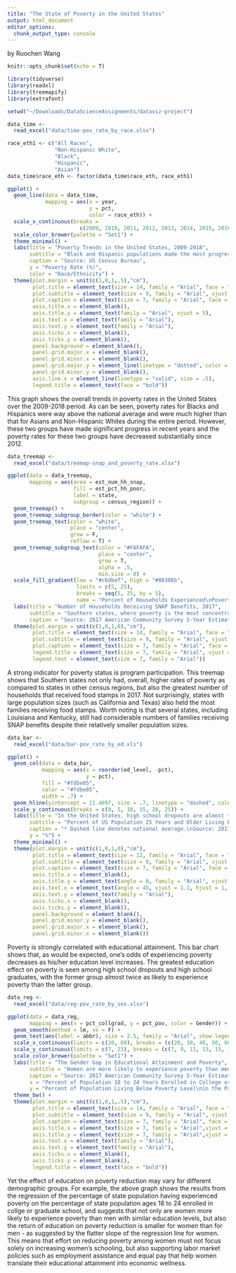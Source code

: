 ```yaml
---
title: "The State of Poverty in the United States"
output: html_document
editor_options: 
  chunk_output_type: console
---
```


by Ruochen Wang

```r
knitr::opts_chunk$set(echo = T)

```

```r
library(tidyverse)
library(readxl)
library(treemapify)
library(extrafont)

setwd("~/Downloads/DataScienceAssignments/dataviz-project")

```

```r

data_time <-
  read_excel("data/time-pov_rate_by_race.xlsx")

race_eth1 <- c("All Races",
               "Non-Hispanic White",
               "Black",
               "Hispanic",
               "Asian")
data_time$race_eth <- factor(data_time$race_eth, race_eth1)

ggplot() +
  geom_line(data = data_time,
            mapping = aes(x = year,
                          y = pct,
                          color = race_eth)) +
  scale_x_continuous(breaks =
                       c(2009, 2010, 2011, 2012, 2013, 2014, 2015, 2016, 2017, 2018)) +
  scale_color_brewer(palette = "Set1") +
  theme_minimal() +
  labs(title = "Poverty Trends in the United States, 2009-2018",
       subtitle = "Black and Hispanic populations made the most progress, yet still have above-average poverty rates.",
       caption = "Source: US Census Bureau",
       y = "Poverty Rate (%)",
       color = "Race/Ethnicity") +
  theme(plot.margin = unit(c(1,0,1,.5),"cm"),
        plot.title = element_text(size = 14, family = "Arial", face = "bold", vjust = 2),
        plot.subtitle = element_text(size = 9, family = "Arial", vjust = 2),
        plot.caption = element_text(size = 7, family = "Arial", face = "italic", vjust = -4, hjust = 1),
        axis.title.x = element_blank(),
        axis.title.y = element_text(family = "Arial", vjust = 5),
        axis.text.x = element_text(family = "Arial"),
        axis.text.y = element_text(family = "Arial"),
        axis.ticks.x = element_blank(),
        axis.ticks.y = element_blank(),
        panel.background = element_blank(),
        panel.grid.major.x = element_blank(),
        panel.grid.minor.x = element_blank(),
        panel.grid.major.y = element_line(linetype = "dotted", color = "gray"),
        panel.grid.minor.y = element_blank(),
        axis.line.x = element_line(linetype = "solid", size = .5),
        legend.title = element_text(face = "bold"))

```

This graph shows the overall trends in poverty rates in the United States over the 2009-2018 period. As can be seen, poverty rates for Blacks and Hispanics were way above the national average and were much higher than that for Asians and Non-Hispanic Whites during the entire period. However, these two groups have made significant progress in recent years and the poverty rates for these two groups have decreased substantially since 2012.

```r

data_treemap <-
  read_excel("data/treemap-snap_and_poverty_rate.xlsx")

ggplot(data = data_treemap,
       mapping = aes(area = est_num_hh_snap,
                     fill = est_pct_hh_poor,
                     label = state,
                     subgroup = census_region)) +
  geom_treemap() +
  geom_treemap_subgroup_border(color = "white") +
  geom_treemap_text(color = "white",
                    place = "center",
                    grow = F,
                    reflow = T) +
  geom_treemap_subgroup_text(color = "#FAFAFA",
                             place = "center",
                             grow = T,
                             alpha = .5,
                             min.size = 0) +
  scale_fill_gradient(low = "#c6dbef", high = "#08306b",
                      limits = c(5, 25),
                      breaks = seq(5, 25, by = 5),
                      name = "Percent of Households Experienced\nPoverty in the Past 12 Months") +
  labs(title = "Number of Households Receiving SNAP Benefits, 2017",
       subtitle = "Southern states, where poverty is the most concentrated among census regions, held the most families receiving food stamps\nin 2017.",
       caption = "Source: 2017 American Community Survey 5-Year Estimates, US Census Bureau") +
  theme(plot.margin = unit(c(1,0,1,0),"cm"),
        plot.title = element_text(size = 14, family = "Arial", face = "bold", vjust = 2),
        plot.subtitle = element_text(size = 9, family = "Arial", vjust = 2),
        plot.caption = element_text(size = 7, family = "Arial", face = "italic", vjust = -2, hjust = 0),
        legend.title = element_text(size = 7, family = "Arial", vjust = 4),
        legend.text = element_text(size = 7, family = "Arial"))

```

A strong indicator for poverty status is program participation. This treemap shows that Southern states not only had, overall, higher rates of poverty as compared to states in other census regions, but also the greatest number of households that received food stamps in 2017. Not surprisingly, states with large population sizes (such as California and Texas) also held the most families receiving food stamps. Worth noting is that several states, including Louisiana and Kentucky, still had considerable numbers of families receiving SNAP benefits despite their relatively smaller population sizes.

```r

data_bar <-
  read_excel("data/bar-pov_rate_by_ed.xls")

ggplot() +
  geom_col(data = data_bar,
           mapping = aes(x = reorder(ed_level, -pct),
                         y = pct),
           fill = "#fdbe85",
           color = "#fdbe85",
           width = .7) +
  geom_hline(yintercept = 11.4697, size = .7, linetype = "dashed", color = "#8c2d04") +
  scale_y_continuous(breaks = c(0, 5, 10, 15, 20, 25)) +
  labs(title = "In the United States, high school dropouts are almost twice as likely to experience\npoverty as their peers with a high school diploma",
       subtitle = "Percent of US Population 25 Years and Older Living Below Poverty Level in the Past 12 Months, 2017",
       caption = "* Dashed line denotes national average.\nSource: 2017 American Community Survey 5-Year Estimates, US Census Bureau",
       y = "%") +
  theme_minimal() +
  theme(plot.margin = unit(c(1,0,1,0),"cm"),
        plot.title = element_text(size = 12, family = "Arial", face = "bold", vjust = 3),
        plot.subtitle = element_text(size = 9, family = "Arial", vjust = 3),
        plot.caption = element_text(size = 7, family = "Arial", face = "italic", vjust = -2, hjust = 0),
        axis.title.x = element_blank(),
        axis.title.y = element_text(angle = 0, family = "Arial", vjust = .5),
        axis.text.x = element_text(angle = 45, vjust = 1.1, hjust = 1, family = "Arial"),
        axis.text.y = element_text(family = "Arial"),
        axis.ticks.x = element_blank(),
        axis.ticks.y = element_blank(),
        panel.background = element_blank(),
        panel.grid.minor.y = element_blank(),
        panel.grid.major.x = element_blank(),
        panel.grid.minor.x = element_blank())

```

Poverty is strongly correlated with educational attainment. This bar chart shows that, as would be expected, one's odds of experiencing poverty decreases as his/her education level increases. The greatest education effect on poverty is seen among high school dropouts and high school graduates, with the former group almost twice as likely to experience poverty than the latter group.

```r

data_reg <-
  read_excel("data/reg-pov_rate_by_sex.xlsx")

ggplot(data = data_reg,
       mapping = aes(x = pct_collgrad, y = pct_pov, color = Gender)) +
  geom_smooth(method = lm, se = F) +
  geom_text(aes(label = abbr), size = 2.5, family = "Arial", show.legend = F) +
  scale_x_continuous(limits = c(20, 60), breaks = (c(20, 30, 40, 50, 60))) +
  scale_y_continuous(limits = c(7, 23), breaks = (c(7, 9, 11, 13, 15, 17, 19, 21, 23))) +
  scale_color_brewer(palette = "Set1") +
  labs(title = "The Gender Gap in Educational Attainment and Poverty",
       subtitle = "Women are more likely to experience poverty than men with similar education levels. The education effect on\npoverty reduction is also greater for men than for women.",
       caption = "Source: 2017 American Community Survey 5-Year Estimates, US Census Bureau",
       x = "Percent of Population 18 to 24 Years Enrolled in College or Graduate School, 2017",
       y = "Percent of Population Living Below Poverty Level\nin the Past 12 Months, 2017") +
  theme_bw() +
  theme(plot.margin = unit(c(1,0,1,.5),"cm"),
        plot.title = element_text(size = 14, family = "Arial", face = "bold", vjust = 2),
        plot.subtitle = element_text(size = 9, family = "Arial", vjust = 2),
        plot.caption = element_text(size = 7, family = "Arial", face = "italic", vjust = -4, hjust = 0),
        axis.title.x = element_text(size = 7, family = "Arial",vjust = -1),
        axis.title.y = element_text(size = 7, family = "Arial",vjust = 3),
        axis.text.x = element_text(family = "Arial"),
        axis.text.y = element_text(family = "Arial"),
        axis.ticks.x = element_blank(),
        axis.ticks.y = element_blank(),
        legend.title = element_text(face = "bold"))

```

Yet the effect of education on poverty reduction may vary for different demographic groups. For example, the above graph shows the results from the regression of the percentage of state population having experienced poverty on the percentage of state population ages 18 to 24 enrolled in collge or graduate school, and suggests that not only are women more likely to experience poverty than men with similar education levels, but also the return of education on poverty reduction is smaller for women than for men - as suggested by the flatter slope of the regression line for women. This means that effort on reducing poverty among women must not focus solely on increasing women's schooling, but also supporting labor market policies such as employment assistance and equal pay that help women translate their educational attainment into economic wellness.